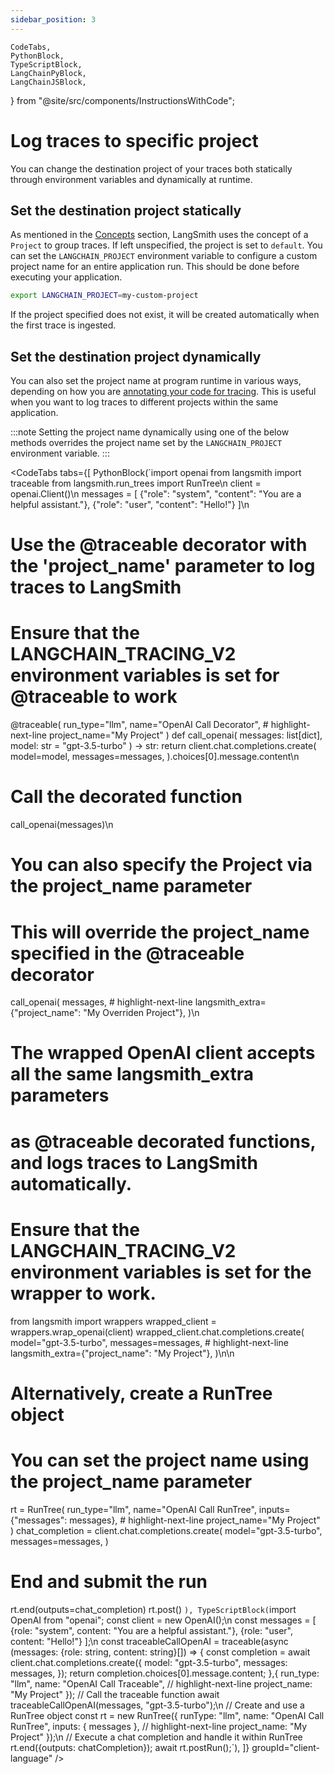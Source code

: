 ```yaml
---
sidebar_position: 3
---
```


    CodeTabs,
    PythonBlock,
    TypeScriptBlock,
    LangChainPyBlock,
    LangChainJSBlock,
} from "@site/src/components/InstructionsWithCode";

# Log traces to specific project

You can change the destination project of your traces both statically through environment variables and dynamically at runtime.

## Set the destination project statically

As mentioned in the [Concepts](/tracing/concepts) section, LangSmith uses the concept of a `Project` to group traces. If left unspecified, the project is set to `default`. You can set the `LANGCHAIN_PROJECT` environment variable to configure a custom project name for an entire application run. This should be done before executing your application.

```bash
export LANGCHAIN_PROJECT=my-custom-project
```

If the project specified does not exist, it will be created automatically when the first trace is ingested.

## Set the destination project dynamically

You can also set the project name at program runtime in various ways, depending on how you are [annotating your code for tracing](./annotate_code). This is useful when you want to log traces to different projects within the same application.

:::note
Setting the project name dynamically using one of the below methods overrides the project name set by the `LANGCHAIN_PROJECT` environment variable.
:::

<CodeTabs
    tabs={[
        PythonBlock(`import openai
from langsmith import traceable
from langsmith.run_trees import RunTree\n
client = openai.Client()\n
messages = [
    {"role": "system", "content": "You are a helpful assistant."},
    {"role": "user", "content": "Hello!"}
]\n
# Use the @traceable decorator with the 'project_name' parameter to log traces to LangSmith
# Ensure that the LANGCHAIN_TRACING_V2 environment variables is set for @traceable to work
@traceable(
    run_type="llm",
    name="OpenAI Call Decorator",
    # highlight-next-line
    project_name="My Project"
)
def call_openai(
    messages: list[dict], model: str = "gpt-3.5-turbo"
) -> str:
    return client.chat.completions.create(
        model=model,
        messages=messages,
    ).choices[0].message.content\n
# Call the decorated function
call_openai(messages)\n
# You can also specify the Project via the project_name parameter
# This will override the project_name specified in the @traceable decorator
call_openai(
    messages,
    # highlight-next-line
    langsmith_extra={"project_name": "My Overriden Project"},
)\n
# The wrapped OpenAI client accepts all the same langsmith_extra parameters
# as @traceable decorated functions, and logs traces to LangSmith automatically.
# Ensure that the LANGCHAIN_TRACING_V2 environment variables is set for the wrapper to work.
from langsmith import wrappers
wrapped_client = wrappers.wrap_openai(client)
wrapped_client.chat.completions.create(
    model="gpt-3.5-turbo",
    messages=messages,
    # highlight-next-line
    langsmith_extra={"project_name": "My Project"},
)\n\n
# Alternatively, create a RunTree object
# You can set the project name using the project_name parameter
rt = RunTree(
    run_type="llm",
    name="OpenAI Call RunTree",
    inputs={"messages": messages},
    # highlight-next-line
    project_name="My Project"
)
chat_completion = client.chat.completions.create(
    model="gpt-3.5-turbo",
    messages=messages,
)
# End and submit the run
rt.end(outputs=chat_completion)
rt.post()
`),
        TypeScriptBlock(`import OpenAI from "openai";
const client = new OpenAI();\n
const messages = [
    {role: "system", content: "You are a helpful assistant."},
    {role: "user", content: "Hello!"}
];\n
const traceableCallOpenAI = traceable(async (messages: {role: string, content: string}[]) => {
    const completion = await client.chat.completions.create({
        model: "gpt-3.5-turbo",
        messages: messages,
    });
    return completion.choices[0].message.content;
},{
    run_type: "llm",
    name: "OpenAI Call Traceable",
    // highlight-next-line
    project_name: "My Project"
});
// Call the traceable function
await traceableCallOpenAI(messages, "gpt-3.5-turbo");\n
// Create and use a RunTree object
const rt = new RunTree({
    runType: "llm",
    name: "OpenAI Call RunTree",
    inputs: { messages },
    // highlight-next-line
    project_name: "My Project"
});\n
// Execute a chat completion and handle it within RunTree
rt.end({outputs: chatCompletion});
await rt.postRun();`),
    ]}
    groupId="client-language"
/>

